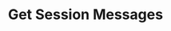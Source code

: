 ---
title: "Get Session Messages"
description: "Retrieve messages from a conversation session"
openapi: get /api/messaging/sessions/{sessionId}/messages
---